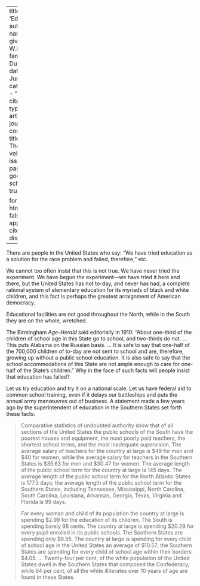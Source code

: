 
---
title: 'Education'
author:
  - name:
      given: W.E.B.
      family: Du Bois
date: Jun. 1911
categories: 
  - ""
citation: 
  type: article-journal
  container-title: The Crisis
  volume: 2
  issue: 2
  page: 62
google-scholar: true

format:
  html:
    toc: false
    appendix-cite-as: display
---



There are people in the United States who say: "We have
tried education as a solution for the race problem and failed, therefore," etc.

We cannot too often insist that this is not true. We have never tried the experiment. We have begun the experiment---we have tried it here and there, but the United States has not to-day, and never has had, a complete rational system of elementary education for its myriads of black and white children, and this fact is perhaps the greatest arraignment of American democracy.

Educational facilities are not good throughout the North, while in the South they are on the whole, wretched.

The Birmingham *Age-Herald* said editorially in 1910: "About one-third of the children of school age in this State go to school, and two-thirds do not. ... This puts Alabama on the Russian basis. ... It is safe to say that one-half of the 700,000 children of to-day are not sent to school and are, therefore, growing up without a public school education. It is also safe to say that the school accommodations of this State are not ample enough to care for one-half of the State's children." Why in the face of such facts will people insist that education has failed?

Let us try education and try it on a national scale. Let us have federal aid to common school training, even if it delays our battleships and puts the annual army manœuvres out of business. A statement made a few years ago by the superintendent of education in the Southern States set forth these facts:

> Comparative statistics of undoubted authority show that of all sections of the United States the public
schools of the South have the poorest houses and equipment, the most poorly paid teachers, the shortest school terms, and the most inadequate supervision. The average salary of teachers for the country at large is $49 for men and $40 for women, while the average salary for teachers in the Southern States is $35.63 for men and $30.47 for women. The average length of the public school term for the country at large is 145 days. The average length of the public school term for the North Atlantic States is 177.3 days; the average length of the public school term for the Southern States, including Tennessee, Mississippi, North Carolina, South Carolina, Louisiana, Arkansas, Georgia, Texas, Virginia and Florida is 99 days.

> For every woman and child of its population the country at large is spending $2.99 for the education of its children. The South is spending barely 98 cents. The country at large is spending $20.29 for every pupil enrolled in its public schools. The Southern States are spending only $6.95. The country at large is spending for every child of school age in the United States an average of $10.57; the Southern States are spending for every child of school age within their borders $4.05. ... Twenty-four per cent, of the white population of the United States dwell in the Southern States that composed the Confederacy, while 64 per cent, of all the white illiterates over 10 years of age are found in these States.

